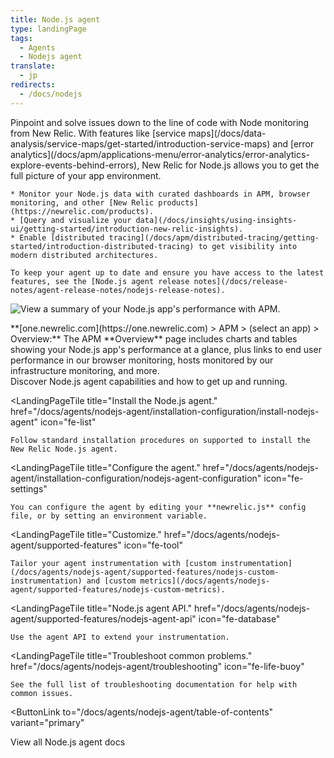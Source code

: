 ```yaml
---
title: Node.js agent
type: landingPage
tags:
  - Agents
  - Nodejs agent
translate:
  - jp
redirects:
  - /docs/nodejs
---
```


<LandingPageHero>
  <HeroContent>
    Pinpoint and solve issues down to the line of code with Node monitoring from New Relic. With features like [service maps](/docs/data-analysis/service-maps/get-started/introduction-service-maps) and [error analytics](/docs/apm/applications-menu/error-analytics/error-analytics-explore-events-behind-errors), New Relic for Node.js allows you to get the full picture of your app environment.

    * Monitor your Node.js data with curated dashboards in APM, browser monitoring, and other [New Relic products](https://newrelic.com/products).
    * [Query and visualize your data](/docs/insights/using-insights-ui/getting-started/introduction-new-relic-insights).
    * Enable [distributed tracing](/docs/apm/distributed-tracing/getting-started/introduction-distributed-tracing) to get visibility into modern distributed architectures.

    To keep your agent up to date and ensure you have access to the latest features, see the [Node.js agent release notes](/docs/release-notes/agent-release-notes/nodejs-release-notes).
  </HeroContent>

  ![View a summary of your Node.js app's performance with APM.](./images/APM_Node_landing-page_0.png "APM_Node_landing-page.png")

  <figcaption>
    **[one.newrelic.com](https://one.newrelic.com) > APM > (select an app) > Overview:** The APM **Overview** page includes charts and tables showing your Node.js app's performance at a glance, plus links to end user performance in our browser monitoring, hosts monitored by our infrastructure monitoring, and more.
  </figcaption>
</LandingPageHero>

<LandingPageTileGrid>
  <LandingPageTile
    title="Get started."
    href="/docs/agents/nodejs-agent/getting-started/introduction-new-relic-nodejs"
    icon="fe-terminal"
  >
    Discover Node.js agent capabilities and how to get up and running.
  </LandingPageTile>

  <LandingPageTile
    title="Install the Node.js agent."
    href="/docs/agents/nodejs-agent/installation-configuration/install-nodejs-agent"
    icon="fe-list"
  >
    Follow standard installation procedures on supported to install the New Relic Node.js agent.
  </LandingPageTile>

  <LandingPageTile
    title="Configure the agent."
    href="/docs/agents/nodejs-agent/installation-configuration/nodejs-agent-configuration"
    icon="fe-settings"
  >
    You can configure the agent by editing your **newrelic.js** config file, or by setting an environment variable.
  </LandingPageTile>

  <LandingPageTile
    title="Customize."
    href="/docs/agents/nodejs-agent/supported-features"
    icon="fe-tool"
  >
    Tailor your agent instrumentation with [custom instrumentation](/docs/agents/nodejs-agent/supported-features/nodejs-custom-instrumentation) and [custom metrics](/docs/agents/nodejs-agent/supported-features/nodejs-custom-metrics).
  </LandingPageTile>

  <LandingPageTile
    title="Node.js agent API."
    href="/docs/agents/nodejs-agent/supported-features/nodejs-agent-api"
    icon="fe-database"
  >
    Use the agent API to extend your instrumentation.
  </LandingPageTile>

  <LandingPageTile
    title="Troubleshoot common problems."
    href="/docs/agents/nodejs-agent/troubleshooting"
    icon="fe-life-buoy"
  >
    See the full list of troubleshooting documentation for help with common issues.
  </LandingPageTile>
</LandingPageTileGrid>

<ButtonLink
  to="/docs/agents/nodejs-agent/table-of-contents"
  variant="primary"
>
  View all Node.js agent docs
</ButtonLink>
